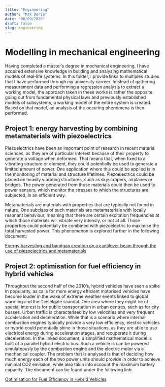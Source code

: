 ```yaml
---
title: "Engineering"
author: "Max Derie"
date: "08/09/2020"
draft: false
slug: engineering
---
```


# Modelling in mechanical engineering

Having completed a master's degree in mechanical engineering, I have acquired extensive knowledge in building and analysing mathematical models of real-life systems. In this folder, I provide links to multiples studies that I have performed through my university carreer. In stead of gathering measurement data and performing a regression analysis to extract a working model, the approach taken in these works is rather the opposite: going out from fundamental physical laws and previously established models of subsystems, a working model of the entire system is created. Based on that model, an analysis of the occuring phenomena is then performed. 

## Project 1: energy harvesting by combining metamaterials with piezoelectrics

Piezoelectrics have been an important point of research in recent material sciences, as they are of particular interest because of their property to generate a voltage when deformed. That means that, when fixed to a vibrating structure or element, they could potentially be used to generate a limited amount of power. One application where this could be applied is in the monitoring of material and structure lifetimes. Piezoelectrics could be placed on heavily vibrating structures, such as skyscrapers, airplanes or bridges. The power generated from those materials could then be used to power sensors, which monitor the stresses to which the structures are subjected, in an efficient way. 

Metamaterials are materials with properties that are typically not found in nature. One subclass of such materials are metamaterials with locally resonant behaviour, meaning that there are certain excitation frequencies at which those materials will vibrate very intensly, or not at all. Those properties could potentially be combined with piezoelectric to maximise the total harvested power. This phenomenon is explored further in the following document:

[Energy harvesting and bandgap creation on a cantilever beam through the use of
piezoelectrics and metamaterials](SS&D.pdf)

## Project 2: optimisation for fuel efficiency in hybrid vehicles

Throughout the second half of the 2010's, hybrid vehicles have seen a spike in popularity, as calls for more energy efficient motorised vehicles have become louder in the wake of extreme weather events linked to global warming and the Dieselgate scandal. One area where they might be of special interest is for public transportation in urban centres, such as for city busses. Urban traffic is characterised by low velocities and very frequent acceleration and deceleration. While that is a scenario where internal combustion engines typically provide a very low efficiency, electric vehicles or hybrid could potentially shine in those situations, as they are able to use electrical energy during acceleration stages, and recuperate it during deceleration. In the linked document, a simplified mathematical model is built of a parallel hybrid electric bus. Such a vehicle is can be powered simulateously by the combustion engine and the electric motor via a mechanical coupler. The problem that is analysed is that of deciding how much energy each of the two power units should provide in order to achieve minimal CO2 emission, while also takin into account the maximum battery capacity. The document can be found under the following link:

[Optimisation for Fuel Efficiency in Hybrid Vehicles](CNOEC_report_Max_Derie.pdf)

